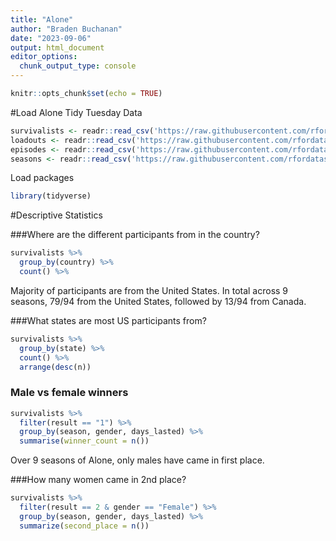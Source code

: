 ```yaml
---
title: "Alone"
author: "Braden Buchanan"
date: "2023-09-06"
output: html_document
editor_options: 
  chunk_output_type: console
---
```


```r
knitr::opts_chunk$set(echo = TRUE)
```

#Load Alone Tidy Tuesday Data
```r
survivalists <- readr::read_csv('https://raw.githubusercontent.com/rfordatascience/tidytuesday/master/data/2023/2023-01-24/survivalists.csv')
loadouts <- readr::read_csv('https://raw.githubusercontent.com/rfordatascience/tidytuesday/master/data/2023/2023-01-24/loadouts.csv')
episodes <- readr::read_csv('https://raw.githubusercontent.com/rfordatascience/tidytuesday/master/data/2023/2023-01-24/episodes.csv')
seasons <- readr::read_csv('https://raw.githubusercontent.com/rfordatascience/tidytuesday/master/data/2023/2023-01-24/seasons.csv')
```

Load packages
```r
library(tidyverse)
```

#Descriptive Statistics

###Where are the different participants from in the country?
```r
survivalists %>%
  group_by(country) %>%
  count() %>%
```
Majority of participants are from the United States. In total across 9 seasons, 79/94 from the United States, followed by 13/94 from Canada.

###What states are most US participants from?
```r
survivalists %>%
  group_by(state) %>%
  count() %>%
  arrange(desc(n))
```


### Male vs female winners
```r
survivalists %>%
  filter(result == "1") %>%
  group_by(season, gender, days_lasted) %>%
  summarise(winner_count = n())
```
Over 9 seasons of Alone, only males have came in first place. 

###How many women came in 2nd place?
```r
survivalists %>%
  filter(result == 2 & gender == "Female") %>%
  group_by(season, gender, days_lasted) %>%
  summarize(second_place = n())
```


